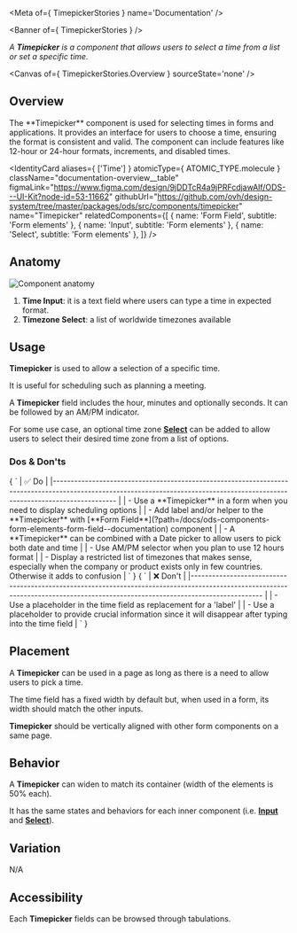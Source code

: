
<Meta of={ TimepickerStories } name='Documentation' />

<Banner of={ TimepickerStories } />

_A **Timepicker** is a component that allows users to select a time from a list or set a specific time._

<Canvas of={ TimepickerStories.Overview } sourceState='none' />

## Overview

<div className="documentation-overview">
  <div>
    The **Timepicker** component is used for selecting times in forms and applications. It provides an interface for users to choose a time, ensuring the format is consistent and valid. The component can include features like 12-hour or 24-hour formats, increments, and disabled times.
  </div>

  <IdentityCard aliases={ ['Time'] }
                atomicType={ ATOMIC_TYPE.molecule }
                className="documentation-overview__table"
                figmaLink="https://www.figma.com/design/9jDDTcR4a9jPRFcdjawAlf/ODS---UI-Kit?node-id=53-11662"
                githubUrl="https://github.com/ovh/design-system/tree/master/packages/ods/src/components/timepicker"
                name="Timepicker"
                relatedComponents={[
                  { name: 'Form Field', subtitle: 'Form elements' },
                  { name: 'Input', subtitle: 'Form elements' },
                  { name: 'Select', subtitle: 'Form elements' },
                ]} />
</div>

## Anatomy

![Component anatomy](components/timepicker/anatomy.png "Component anatomy")

1. **Time Input**: it is a text field where users can type a time in expected format.
2. **Timezone Select**: a list of worldwide timezones available

## Usage

**Timepicker** is used to allow a selection of a specific time.

It is useful for scheduling such as planning a meeting.

A **Timepicker** field includes the hour, minutes and optionally seconds. It can be followed by an AM/PM indicator.

For some use case, an optional time zone [**Select**](?path=/docs/ods-components-form-elements-select--documentation) can be added to allow users to select their desired time zone from a list of options.

### Dos & Don'ts

<Markdown className="documentation-do-table">
  { `
| ✅ Do                                                                                                                                                                           |
|------------------------------------------------------------------------------------------------------------------------------------------------------------------------------ |
| - Use a **Timepicker** in a form when you need to display scheduling options                                   |
| - Add label and/or helper to the **Timepicker** with [**Form Field**](?path=/docs/ods-components-form-elements-form-field--documentation) component                                   |
| - A **Timepicker** can be combined with a Date picker to allow users to pick both date and time                                   |
| - Use AM/PM selector when you plan to use 12 hours format                                   |
| - Display a restricted list of timezones that makes sense, especially when the company or product exists only in few countries. Otherwise it adds to confusion                                   |
` }
</Markdown>

<Markdown className="documentation-dont-table">
  { `
| ❌ Don't                                                                                                                                                                                                     |
|--------------------------------------------------------------------------------------------------------------------------------------------------------------------------------                            |
| - Use a placeholder in the time field as replacement for a 'label'     |
| - Use a placeholder to provide crucial information since it will disappear after typing into the time field |
` }
</Markdown>

## Placement

A **Timepicker** can be used in a page as long as there is a need to allow users to pick a time.

The time field has a fixed width by default but, when used in a form, its width should match the other inputs.

**Timepicker** should be vertically aligned with other form components on a same page.

## Behavior

A **Timepicker** can widen to match its container (width of the elements is 50% each).

It has the same states and behaviors for each inner component (i.e. [**Input**](?path=/docs/ods-components-form-elements-input--documentation) and [**Select**](?path=/docs/ods-components-form-elements-select--documentation)).

## Variation

N/A

## Accessibility

Each **Timepicker** fields can be browsed through tabulations.
